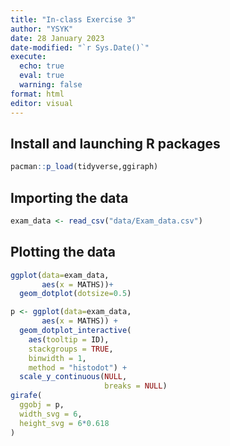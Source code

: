 ```yaml
---
title: "In-class Exercise 3"
author: "YSYK"
date: 28 January 2023
date-modified: "`r Sys.Date()`"
execute: 
  echo: true
  eval: true
  warning: false
format: html
editor: visual
---
```


## Install and launching R packages

```r
pacman::p_load(tidyverse,ggiraph)
```

## Importing the data
```r
exam_data <- read_csv("data/Exam_data.csv")
```

## Plotting the data
```r
ggplot(data=exam_data,
       aes(x = MATHS))+
  geom_dotplot(dotsize=0.5)

```

```r
p <- ggplot(data=exam_data, 
       aes(x = MATHS)) +
  geom_dotplot_interactive(
    aes(tooltip = ID),
    stackgroups = TRUE, 
    binwidth = 1, 
    method = "histodot") +
  scale_y_continuous(NULL, 
                     breaks = NULL)
girafe(
  ggobj = p,
  width_svg = 6,
  height_svg = 6*0.618
)

```

